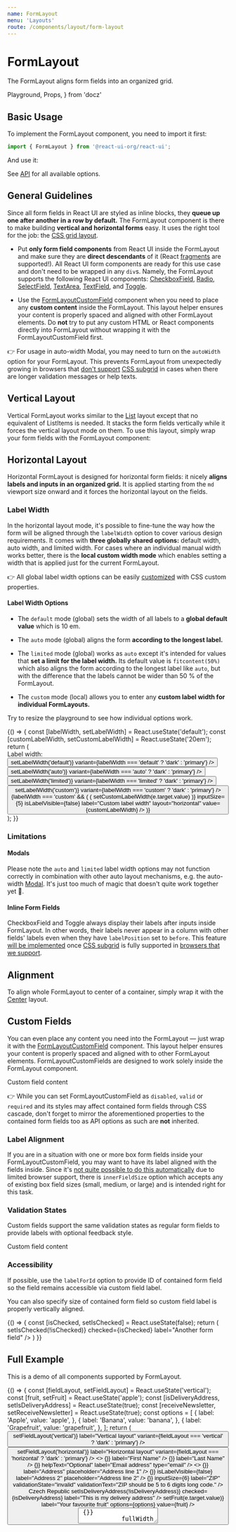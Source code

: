 ```yaml
---
name: FormLayout
menu: 'Layouts'
route: /components/layout/form-layout
---
```


# FormLayout

The FormLayout aligns form fields into an organized grid.

  Playground,
  Props,
} from 'docz'

## Basic Usage

To implement the FormLayout component, you need to import it first:

```js
import { FormLayout } from '@react-ui-org/react-ui';
```

And use it:

<Playground>
  <FormLayout>
    <TextField label="A form element" />
  </FormLayout>
</Playground>

See [API](#api) for all available options.

## General Guidelines

Since all form fields in React UI are styled as inline blocks, they **queue up
one after another in a row by default.** The FormLayout component is there to
make building **vertical and horizontal forms** easy. It uses the right tool for
the job: the
[CSS grid layout](https://developer.mozilla.org/en-US/docs/Web/CSS/CSS_Grid_Layout).

- Put **only form field components** from React UI inside the FormLayout and
  make sure they are **direct descendants** of it (React
  [fragments](https://reactjs.org/docs/fragments.html)
  are supported!). All React UI form components are ready for this use case and
  don't need to be wrapped in any `div`s. Namely, the FormLayout supports the
  following React UI components:
  [CheckboxField](/components/ui/checkbox-field),
  [Radio](/components/ui/radio), [SelectField](/components/ui/select-field),
  [TextArea](/components/ui/text-area), [TextField](/components/ui/text-field),
  and [Toggle](/components/ui/toggle).

- Use the [FormLayoutCustomField](#custom-fields) component when you need to
  place any **custom content** inside the FormLayout. This layout helper ensures
  your content is properly spaced and aligned with other FormLayout elements.
  Do **not** try to put any custom HTML or React components directly into
  FormLayout without wrapping it with the FormLayoutCustomField first.

👉 For usage in auto-width Modal, you may need to turn on the `autoWidth` option
for your FormLayout. This prevents FormLayout from unexpectedly growing in
browsers that
[don't support](https://github.com/react-ui-org/react-ui/issues/232)
[CSS subgrid](https://developer.mozilla.org/en-US/docs/Web/CSS/CSS_Grid_Layout/Subgrid)
in cases when there are longer validation messages or help texts.

## Vertical Layout

Vertical FormLayout works similar to the [List](/components/layout/list) layout
except that no equivalent of ListItems is needed. It stacks the form fields
vertically while it forces the vertical layout mode on them. To use this layout,
simply wrap your form fields with the FormLayout component:

<Playground>
  <FormLayout>
    <TextField label="A form element" />
    <TextField label="Another form element" />
    <TextField label="Yet another one" />
  </FormLayout>
</Playground>

## Horizontal Layout

Horizontal FormLayout is designed for horizontal form fields: it nicely **aligns
labels and inputs in an organized grid.** It is applied starting from the `md`
viewport size onward and it forces the horizontal layout on the fields.

<Playground>
  <FormLayout fieldLayout="horizontal">
    <TextField label="A form element" />
    <TextField label="Another form element" />
    <TextField label="Yet another one" />
  </FormLayout>
</Playground>

### Label Width

In the horizontal layout mode, it's possible to fine-tune the way how the form
will be aligned through the `labelWidth` option to cover various design
requirements. It comes with **three globally shared options:** default width,
auto width, and limited width. For cases where an individual manual width works
better, there is the **local custom width mode** which enables setting a width
that is applied just for the current FormLayout.

👉 All global label width options can be easily [customized](/customize/theming/overview)
with CSS custom properties.

#### Label Width Options

- The `default` mode (global) sets the width of all labels to a **global default
  value** which is 10 em.

- The `auto` mode (global) aligns the form **according to the longest label.**

- The `limited` mode (global) works as `auto` except it's intended for values
  that **set a limit for the label width.** Its default value is
  `fitcontent(50%)` which also aligns the form according to the longest label
  like `auto`, but with the difference that the labels cannot be wider than
  50 % of the FormLayout.

- The `custom` mode (local) allows you to enter any **custom label width for
  individual FormLayouts.**

Try to resize the playground to see how individual options work.

<Playground>
  {() => {
    const [labelWidth, setLabelWidth] = React.useState('default');
    const [customLabelWidth, setCustomLabelWidth] = React.useState('20em');
    return (
      <div>
        <Toolbar align="baseline">
          <ToolbarItem>
            <span id="label-width-options-label">Label width:</span>
          </ToolbarItem>
          <ToolbarItem>
            <ButtonGroup aria-labelledby="#label-width-options-label">
              <Button
                label="default"
                clickHandler={() => setLabelWidth('default')}
                variant={labelWidth === 'default' ? 'dark' : 'primary'}
              />
              <Button
                label="auto"
                clickHandler={() => setLabelWidth('auto')}
                variant={labelWidth === 'auto' ? 'dark' : 'primary'}
              />
              <Button
                label="limited"
                clickHandler={() => setLabelWidth('limited')}
                variant={labelWidth === 'limited' ? 'dark' : 'primary'}
              />
              <Button
                label="custom"
                clickHandler={() => setLabelWidth('custom')}
                variant={labelWidth === 'custom' ? 'dark' : 'primary'}
              />
            </ButtonGroup>
          </ToolbarItem>
          {labelWidth === 'custom' && (
            <ToolbarItem>
              <TextField
                changeHandler={(e) => (
                  setCustomLabelWidth(e.target.value)
                )}
                inputSize={5}
                isLabelVisible={false}
                label="Custom label width"
                layout="horizontal"
                value={customLabelWidth}
              />
            </ToolbarItem>
          )}
        </Toolbar>
        <FormLayout
          fieldLayout="horizontal"
          labelWidth={labelWidth === 'custom' ? customLabelWidth : labelWidth}
        >
          <TextField label="A form element" />
          <TextField
            label={'Another form element with a very long label that is so '
              + 'long that in the auto mode, it should make the label column '
              + 'grow until the inputs reach the end of the line, but it will '
              + 'not exceed 50 % of the FormLayout width in the limited label '
              + 'width mode'}
          />
          <TextField label="Yet another one" />
        </FormLayout>
      </div>
    );
  }}
</Playground>

### Limitations

#### Modals

Please note the `auto` and `limited` label width options may not function
correctly in combination with other auto layout mechanisms, e.g. the auto-width
[Modal](/components/ui/modal). It's just too much of magic that doesn't quite
work together yet 🎩.

#### Inline Form Fields

CheckboxField and Toggle always display their labels after inputs inside
FormLayout. In other words, their labels never appear in a column with other
fields' labels even when they have `labelPosition` set to `before`. This feature
[will be implemented](https://github.com/react-ui-org/react-ui/issues/232)
once
[CSS subgrid](https://developer.mozilla.org/en-US/docs/Web/CSS/CSS_Grid_Layout/Subgrid)
is fully supported in
[browsers that we support](/getting-started/browsers-and-devices).

## Alignment

To align whole FormLayout to center of a container, simply wrap it with the
[Center](/components/layout/center) layout.

<Playground>
  <Placeholder bordered height="24rem">
    <Center>
      <FormLayout autoWidth>
        <TextField label="A form element" />
        <TextField label="Another form element" />
        <TextField label="Yet another one" />
      </FormLayout>
    </Center>
  </Placeholder>
</Playground>

## Custom Fields

You can even place any content you need into the FormLayout — just wrap it with
the [FormLayoutCustomField](#formlayoutcustomfield) component. This layout
helper ensures your content is properly spaced and aligned with to other
FormLayout elements. FormLayoutCustomFields are designed to work solely inside
the FormLayout component.

<Playground>
  <FormLayout fieldLayout="horizontal" labelWidth="auto">
    <TextField label="A form element" />
    <FormLayoutCustomField label="Optional custom field label">
      <Placeholder bordered>Custom field content</Placeholder>
    </FormLayoutCustomField>
    <TextField label="Another form element" />
  </FormLayout>
</Playground>

👉 While you can set FormLayoutCustomField as `disabled`, `valid` or `required`
and its styles may affect contained form fields through CSS cascade, don't
forget to mirror the aforementioned properties to the contained form fields too
as API options as such are **not** inherited.

### Label Alignment

If you are in a situation with one or more box form fields inside your
FormLayoutCustomField, you may want to have its label aligned with the fields
inside. Since it's
[not quite possible to do this automatically](https://github.com/react-ui-org/react-ui/issues/265)
due to limited browser support, there is `innerFieldSize` option which accepts
any of existing box field sizes (small, medium, or large) and is intended right
for this task.

<Playground>
  <FormLayout fieldLayout="horizontal" labelWidth="auto">
    <TextField label="A form element" />
    <FormLayoutCustomField
      innerFieldSize="medium"
      label="Custom field label aligned to inner text input"
    >
      <TextField
        isLabelVisible={false}
        label="A form element"
        placeholder="Text field with invisible label"
      />
    </FormLayoutCustomField>
    <TextField label="Another form element" />
  </FormLayout>
</Playground>

### Validation States

Custom fields support the same validation states as regular form fields to
provide labels with optional feedback style.

<Playground>
  <FormLayout fieldLayout="horizontal" labelWidth="auto">
    <TextField label="A form element" />
    <FormLayoutCustomField
      label="Custom field label in valid state"
      validationState="valid"
    >
      <Placeholder bordered>Custom field content</Placeholder>
    </FormLayoutCustomField>
    <TextField label="Another form element" />
  </FormLayout>
</Playground>

### Accessibility

If possible, use the `labelForId` option to provide ID of contained form field
so the field remains accessible via custom field label.

You can also specify size of contained form field so custom field label is
properly vertically aligned.

<Playground>
  {() => {
    const [isChecked, setIsChecked] = React.useState(false);
    return (
      <FormLayout fieldLayout="horizontal" labelWidth="auto">
        <TextField label="A form element" />
        <FormLayoutCustomField
          fullWidth
          label="Custom field label aligned with medium form field"
          labelForId="my-text-field-custom-accessibility-2"
          innerFieldSize="medium"
        >
          <Toolbar align="middle" dense>
            <ToolbarItem>
              <TextField
                isLabelVisible={false}
                label="A form element"
                placeholder="Text field with invisible label"
              />
            </ToolbarItem>
            <ToolbarItem>
              <CheckboxField
                changeHandler={() => setIsChecked(!isChecked)}
                checked={isChecked}
                label="Another form field"
              />
            </ToolbarItem>
          </Toolbar>
        </FormLayoutCustomField>
        <TextField label="Another form element" />
      </FormLayout>
    )
  }}
</Playground>

## Full Example

This is a demo of all components supported by FormLayout.

<Playground>
  {() => {
    const [fieldLayout, setFieldLayout] = React.useState('vertical');
    const [fruit, setFruit] = React.useState('apple');
    const [isDeliveryAddress, setIsDeliveryAddress] = React.useState(true);
    const [receiveNewsletter, setReceiveNewsletter] = React.useState(true);
    const options = [
      {
        label: 'Apple',
        value: 'apple',
      },
      {
        label: 'Banana',
        value: 'banana',
      },
      {
        label: 'Grapefruit',
        value: 'grapefruit',
      },
    ];
    return (
      <div>
        <Toolbar>
          <ToolbarItem>
            <ButtonGroup>
              <Button
                clickHandler={() => setFieldLayout('vertical')}
                label="Vertical layout"
                variant={fieldLayout === 'vertical' ? 'dark' : 'primary'}
              />
              <Button
                clickHandler={() => setFieldLayout('horizontal')}
                label="Horizontal layout"
                variant={fieldLayout === 'horizontal' ? 'dark' : 'primary'}
              />
            </ButtonGroup>
          </ToolbarItem>
        </Toolbar>
        <FormLayout fieldLayout={fieldLayout} labelWidth="auto">
          <>
            <TextField
              changeHandler={() => {}}
              label="First Name"
            />
            <TextField
              changeHandler={() => {}}
              label="Last Name"
            />
          </>
          <TextField
            changeHandler={() => {}}
            helpText="Optional"
            label="Email address"
            type="email"
          />
          <>
            <TextField
              changeHandler={() => {}}
              label="Address"
              placeholder="Address line 1"
            />
            <TextField
              changeHandler={() => {}}
              isLabelVisible={false}
              label="Address 2"
              placeholder="Address line 2"
            />
            <TextField
              changeHandler={() => {}}
              inputSize={6}
              label="ZIP"
              validationState="invalid"
              validationText="ZIP should be 5 to 6 digits long code."
            />
            <FormLayoutCustomField label="Country">
              <span>Czech Republic</span>
            </FormLayoutCustomField>
            <CheckboxField
              changeHandler={() => setIsDeliveryAddress(!isDeliveryAddress)}
              checked={isDeliveryAddress}
              label="This is my delivery address"
            />
          </>
          <SelectField
            changeHandler={(e) => setFruit(e.target.value)}
            label="Your favourite fruit"
            options={options}
            value={fruit}
          />
          <TextArea
            changeHandler={() => {}}
            fullWidth
            label="Message"
            rows={3}
          />
          <FileInputField
            changeHandler={() => {}}
            label="Attachment"
          />
          <Toggle
            changeHandler={() => setReceiveNewsletter(!receiveNewsletter)}
            checked={receiveNewsletter}
            helpText="Only once per week!"
            label="Receive weekly newsletter"
            required
          />
          <Radio
            changeHandler={(e) => setFruit(e.target.value)}
            label="And fruit again!"
            options={options}
            value={fruit}
          />
        </FormLayout>
      </div>
    )
  }}
</Playground>

## API

<Props table of={FormLayout} />

### FormLayoutCustomField API

A place for custom content inside FormLayout.

<Props table of={FormLayoutCustomField} />

## Theming

| Custom Property                                      | Description                                                  |
|------------------------------------------------------|--------------------------------------------------------------|
| `--rui-FormLayout__row-gap`                          | Gap between individual rows                                  |
| `--rui-FormLayout--horizontal__label__width`         | Default label width                                          |
| `--rui-FormLayout--horizontal__label__width--auto`   | Label width in automatic layout                              |
| `--rui-FormLayout--horizontal__label__width--limited` | Label width in limited-width layout                         |

### FormLayoutCustomField Theming

FormLayoutCustomField can be styled using a small subset of
[other form fields theming options](/customize/theming/forms).

| Custom Property                                      | Description                                                  |
|------------------------------------------------------|--------------------------------------------------------------|
| `--rui-FormField--custom--default__surrounding-text-color` | Custom field label color in default state              |
| `--rui-FormField--custom--disabled__surrounding-text-color` | Custom field label color in disabled-like state       |
